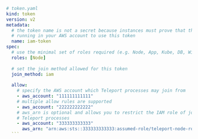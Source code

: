   ```yaml
  # token.yaml
  kind: token
  version: v2
  metadata:
    # the token name is not a secret because instances must prove that they are
    # running in your AWS account to use this token
    name: iam-token
  spec:
    # use the minimal set of roles required (e.g. Node, App, Kube, DB, WindowsDesktop)
    roles: [Node]
    
    # set the join method allowed for this token
    join_method: iam
    
    allow:
      # specify the AWS account which Teleport processes may join from
      - aws_account: "111111111111"
      # multiple allow rules are supported
      - aws_account: "222222222222"
      # aws_arn is optional and allows you to restrict the IAM role of joining
      # Teleport processes
      - aws_account: "333333333333"
        aws_arn: "arn:aws:sts::333333333333:assumed-role/teleport-node-role/i-*"
    ```
